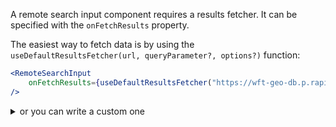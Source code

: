 A remote search input component requires a results fetcher. It can be specified with the `onFetchResults` property.

The easiest way to fetch data is by using the `useDefaultResultsFetcher(url, queryParameter?, options?)` function:

```jsx
<RemoteSearchInput
    onFetchResults={useDefaultResultsFetcher("https://wft-geo-db.p.rapidapi.com/v1/geo/countries?limit=5", "namePrefix")}
/>
```

<details><summary >or you can write a custom one</summary>

A custom results fetcher must returned a `Promise` that resolved to an array of data.

```jsx
function fetchResults(event, query) {
    return new Promise((resolve, reject) => {
        fetch(`https://wft-geo-db.p.rapidapi.com/v1/geo/countries?limit=5&namePrefix=${query}`)
            .then(response => {
                resolve(response.json());
            })
            .catch(error => {
                reject(error);
            })
    });
}

<RemoteSearchInput
    onFetchResults={fetchResults}
/>
```
</details>
